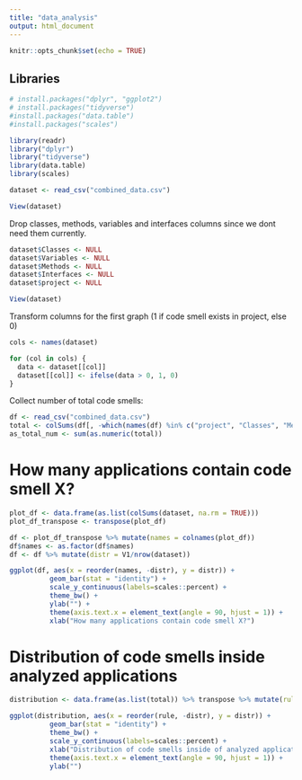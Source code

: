 ```yaml
---
title: "data_analysis"
output: html_document
---
```


```r
knitr::opts_chunk$set(echo = TRUE)
```

## Libraries

```r
# install.packages("dplyr", "ggplot2")
# install.packages("tidyverse")
#install.packages("data.table")
#install.packages("scales")
```

```r
library(readr)
library("dplyr")
library("tidyverse")
library(data.table)
library(scales)
```

```r
dataset <- read_csv("combined_data.csv")

```
```r
View(dataset)
```

Drop classes, methods, variables and interfaces columns since we dont need them currently.

```r
dataset$Classes <- NULL
dataset$Variables <- NULL
dataset$Methods <- NULL
dataset$Interfaces <- NULL
dataset$project <- NULL
```

```r
View(dataset)
```

Transform columns for the first graph (1 if code smell exists in project, else 0)

```r
cols <- names(dataset)

for (col in cols) {
  data <- dataset[[col]]
  dataset[[col]] <- ifelse(data > 0, 1, 0)
}
```

Collect number of total code smells:

```r
df <- read_csv("combined_data.csv")
total <- colSums(df[, -which(names(df) %in% c("project", "Classes", "Methods", "Variables", "Interfaces"))], na.rm = TRUE)
as_total_num <- sum(as.numeric(total))
```


# How many applications contain code smell X?

```r
plot_df <- data.frame(as.list(colSums(dataset, na.rm = TRUE)))
plot_df_transpose <- transpose(plot_df)

df <- plot_df_transpose %>% mutate(names = colnames(plot_df))
df$names <- as.factor(df$names)
df <- df %>% mutate(distr = V1/nrow(dataset))
```

```r
ggplot(df, aes(x = reorder(names, -distr), y = distr)) + 
          geom_bar(stat = "identity") + 
          scale_y_continuous(labels=scales::percent) +
          theme_bw() +
          ylab("") +
          theme(axis.text.x = element_text(angle = 90, hjust = 1)) +
          xlab("How many applications contain code smell X?")
```


# Distribution of code smells inside analyzed applications

```r
distribution <- data.frame(as.list(total)) %>% transpose %>% mutate(rule = colnames(plot_df)) %>% arrange(V1) %>% mutate(distr = V1/as_total_num)
```

```r
ggplot(distribution, aes(x = reorder(rule, -distr), y = distr)) + 
          geom_bar(stat = "identity") + 
          theme_bw() +
          scale_y_continuous(labels=scales::percent) +
          xlab("Distribution of code smells inside of analyzed applications") +
          theme(axis.text.x = element_text(angle = 90, hjust = 1)) +
          ylab("")
```

